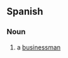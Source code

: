 ==Spanish==

===Noun===
{{es-noun|m|head=[[hombre]] [[de]] [[negocios]]|hombres de negocios}}

# a [[businessman]]